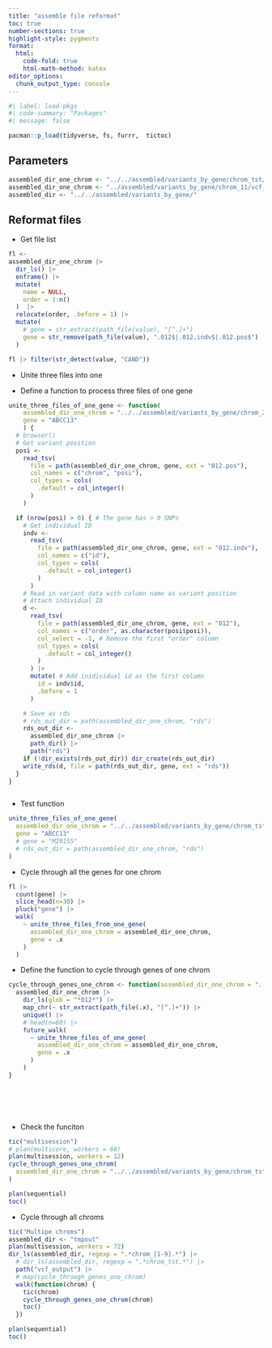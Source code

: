 ```yaml
---
title: "assemble file reformat"
toc: true
number-sections: true
highlight-style: pygments
format:
  html: 
    code-fold: true
    html-math-method: katex
editor_options: 
  chunk_output_type: console
---
```


```r
#| label: load-pkgs
#| code-summary: "Packages"
#| message: false

pacman::p_load(tidyverse, fs, furrr,  tictoc)

```

## Parameters

```r
assembled_dir_one_chrom <- "../../assembled/variants_by_gene/chrom_tst/vcf_output/"
assembled_dir_one_chrom <- "../assembled/variants_by_gene/chrom_11/vcf_output/"
assembled_dir <- "../../assembled/variants_by_gene/"
```

## Reformat files

-   Get file list

```r
fl <- 
assembled_dir_one_chrom |> 
  dir_ls() |> 
  enframe() |> 
  mutate(
    name = NULL,
    order = 1:n()
  )  |> 
  relocate(order, .before = 1) |> 
  mutate(
    # gene = str_extract(path_file(value), "[^.]+")
    gene = str_remove(path_file(value), ".012$|.012.indv$|.012.pos$")
  )

fl |> filter(str_detect(value, "CAND"))

```

-   Unite three files into one

-   Define a function to process three files of one gene

```r


unite_three_files_of_one_gene <- function(
    assembled_dir_one_chrom = "../../assembled/variants_by_gene/chrom_21",
    gene = "ABCC13"
    ) {
  # browser()
  # Get variant position
  posi <-
    read_tsv(
      file = path(assembled_dir_one_chrom, gene, ext = "012.pos"),
      col_names = c("chrom", "posi"),
      col_types = cols(
        .default = col_integer()
      )
    )

  if (nrow(posi) > 0) { # The gene has > 0 SNPs
    # Get individual ID
    indv <-
      read_tsv(
        file = path(assembled_dir_one_chrom, gene, ext = "012.indv"),
        col_names = c("id"),
        col_types = cols(
          .default = col_integer()
        )
      )
    # Read in variant data with column name as variant position
    # Attach individual ID
    d <-
      read_tsv(
        file = path(assembled_dir_one_chrom, gene, ext = "012"),
        col_names = c("order", as.character(posi$posi)),
        col_select = -1, # Remove the first "order" column
        col_types = cols(
          .default = col_integer()
        )
      ) |>
      mutate( # Add inidividual id as the first column
        id = indv$id,
        .before = 1
      )

    # Save as rds
    # rds_out_dir = path(assembled_dir_one_chrom, "rds")
    rds_out_dir <-
      assembled_dir_one_chrom |> 
      path_dir() |> 
      path("rds")
    if (!dir_exists(rds_out_dir)) dir_create(rds_out_dir)
    write_rds(d, file = path(rds_out_dir, gene, ext = "rds"))
  }
}



```

-   Test function

```r

unite_three_files_of_one_gene(
  assembled_dir_one_chrom = "../../assembled/variants_by_gene/chrom_tst/vcf_output",
  gene = "ABCC13"
  # gene = "MIR155"
  # rds_out_dir = path(assembled_dir_one_chrom, "rds")
)

```

-   Cycle through all the genes for one chrom

```r
fl |> 
  count(gene) |> 
  slice_head(n=30) |> 
  pluck("gene") |> 
  walk(
    ~ unite_three_files_from_one_gene(
      assembled_dir_one_chrom = assembled_dir_one_chrom,
      gene = .x
    )
  )
```

-   Define the function to cycle through genes of one chrom

```r

cycle_through_genes_one_chrom <- function(assembled_dir_one_chrom = "../../assembled/variants_by_gene/chrom_tst/vcf_output") {
  assembled_dir_one_chrom |>
    dir_ls(glob = "*012*") |>
    map_chr(~ str_extract(path_file(.x), "[^.]+")) |>
    unique() |>
    # head(n=60) |>
    future_walk(
      ~ unite_three_files_of_one_gene(
        assembled_dir_one_chrom = assembled_dir_one_chrom,
        gene = .x
      )
    )
}




  
```

-   Check the funciton

```r

tic("multisession")
# plan(multicore, workers = 60)
plan(multisession, workers = 12)
cycle_through_genes_one_chrom(
  assembled_dir_one_chrom = "../../assembled/variants_by_gene/chrom_tst/vcf_output"
)

plan(sequential)
toc()

```

-   Cycle through all chroms

```r
tic("Multipe chroms")
assembled_dir <- "tmpout"
plan(multisession, workers = 72)
dir_ls(assembled_dir, regexp = ".*chrom_[1-9].*") |>
  # dir_ls(assembled_dir, regexp = ".*chrom_tst.*") |>
  path("vcf_output") |>
  # map(cycle_through_genes_one_chrom)
  walk(function(chrom) {
    tic(chrom)
    cycle_through_genes_one_chrom(chrom)
    toc()
  })

plan(sequential)
toc()


```
